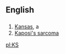 {{see|ks}}
==English==
==={{Abbreviation}}===
#[[Kansas]], a {{USstate}}
#[[w:Kaposi's sarcoma|Kaposi's sarcoma]]

[[pl:KS]]